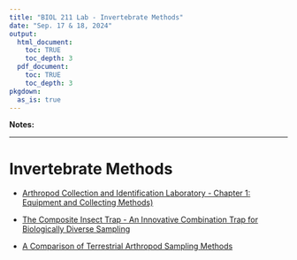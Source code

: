 ```yaml
---
title: "BIOL 211 Lab - Invertebrate Methods"
date: "Sep. 17 & 18, 2024"
output: 
  html_document:
    toc: TRUE
    toc_depth: 3
  pdf_document:
    toc: TRUE
    toc_depth: 3
pkgdown:
  as_is: true
---
```


**Notes:**


***

# Invertebrate Methods

* [Arthropod Collection and Identification Laboratory - Chapter 1: Equipment and Collecting Methods)](sheets/sci_articles/Chapter_1_Equipment_and_Collecting_Methods.pdf)

* [The Composite Insect Trap - An Innovative Combination Trap for Biologically Diverse Sampling](sheets/sci_articles/Russo_et_al_2011.pdf)

* [A Comparison of Terrestrial Arthropod Sampling Methods](sheets/sci_articles/Yi_et_al_2012.pdf)

